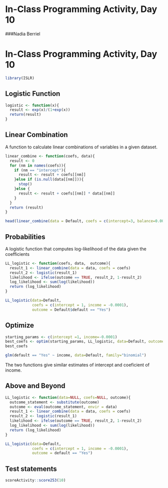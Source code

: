 # In-Class Programming Activity, Day 10

###Nadia Berriel 

# In-Class Programming Activity, Day 10

```r
library(ISLR)
```
## Logistic Function

```r
logistic <- function(x){
  result <- exp(x)/(1+exp(x))
  return(result)
}
```

## Linear Combination

A function to calculate linear combinations of variables in a given dataset.

```r
linear_combine <- function(coefs, data){
  result <- 0
  for (nm in names(coefs)){
    if (nm == "intercept"){
      result <- result + coefs[[nm]]
    }else if (is.null(data[[nm]])){
      stop()
    }else {
      result <- result + coefs[[nm]] * data[[nm]]
    }
  }
  return (result)
}

head(linear_combine(data = Default, coefs = c(intercept=3, balance=0.00001, income=-0.0002)))
```


## Probabilities

A logistic function that computes log-likelihood of the data given the coefficients

```r
LL_logistic <- function(coefs, data,  outcome){
  result_1 <- linear_combine(data = data, coefs = coefs)
  result_2 <- logistic(result_1)
  likelihood <- ifelse(outcome == TRUE, result_2, 1-result_2)
  log_likelihood <- sum(log(likelihood))
  return (log_likelihood)
}

LL_logistic(data=Default, 
            coefs = c(intercept = 1, income = -0.0001), 
            outcome = Default$default == "Yes")

```

## Optimize

```r
starting_params <- c(intercept =1, income=-0.0001)
best_coefs <- optim(starting_params, LL_logistic, data=Default, outcome=Default$default=="Yes", control = list(fnscale = -1))
best_coefs

glm(default == "Yes" ~ income, data=Default, family="binomial")
```

The two functions give similar estimates of intercept and coeficient of income.

## Above and Beyond
```r
LL_logistic <- function(data=NULL, coefs=NULL, outcome){
  outcome_statement <- substitute(outcome)
  outcome <- eval(outcome_statement, envir = data)
  result_1 <- linear_combine(data = data, coefs = coefs)
  result_2 <- logistic(result_1)
  likelihood <- ifelse(outcome == TRUE, result_2, 1-result_2)
  log_likelihood <- sum(log(likelihood))
  return (log_likelihood)
}

LL_logistic(data=Default, 
            coefs = c(intercept = 1, income = -0.0001), 
            outcome = default == "Yes")
```

## Test statements

```r
scoreActivity::score253(10)
```